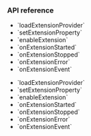 <PlatformWrapper platform="electron">

### API reference

<ProductWrapper notAllowed = "voice-calling">

* <Link to="{{Global.API_REF_ELECTRON_ROOT}}/class_irtcengine.html#api_irtcengine_loadextensionprovider">`loadExtensionProvider`</Link>

* <Link to="{{Global.API_REF_ELECTRON_ROOT}}/class_irtcengine.html#api_irtcengine_setextensionproperty">`setExtensionProperty`</Link>

* <Link to="{{Global.API_REF_ELECTRON_ROOT}}/class_irtcengine.html#api_irtcengine_enableextension">`enableExtension`</Link>

* <Link to="{{Global.API_REF_ELECTRON_ROOT}}/class_irtcengineeventhandler.html#callback_irtcengineeventhandler_onextensionstarted">`onExtensionStarted`</Link>

* <Link to="{{Global.API_REF_ELECTRON_ROOT}}/class_irtcengineeventhandler.html#callback_irtcengineeventhandler_onextensionstopped">`onExtensionStopped`</Link>

* <Link to="{{Global.API_REF_ELECTRON_ROOT}}/class_irtcengineeventhandler.html#callback_irtcengineeventhandler_onextensionerror">`onExtensionError`</Link>

* <Link to="{{Global.API_REF_ELECTRON_ROOT}}/class_irtcengineeventhandler.html#callback_irtcengineeventhandler_onextensionevent">`onExtensionEvent`</Link>

</ProductWrapper>

<ProductWrapper product="voice-calling">

* <Link to="{{Global.API_REF_ELECTRON_ROOT_VOICE_SDK}}/class_irtcengine.html#api_irtcengine_loadextensionprovider">`loadExtensionProvider`</Link>

* <Link to="{{Global.API_REF_ELECTRON_ROOT_VOICE_SDK}}/class_irtcengine.html#api_irtcengine_setextensionproperty">`setExtensionProperty`</Link>

* <Link to="{{Global.API_REF_ELECTRON_ROOT_VOICE_SDK}}/class_irtcengine.html#api_irtcengine_enableextension">`enableExtension`</Link>

* <Link to="{{Global.API_REF_ELECTRON_ROOT_VOICE_SDK}}/class_irtcengineeventhandler.html#callback_irtcengineeventhandler_onextensionstarted">`onExtensionStarted`</Link>

* <Link to="{{Global.API_REF_ELECTRON_ROOT_VOICE_SDK}}/class_irtcengineeventhandler.html#callback_irtcengineeventhandler_onextensionstopped">`onExtensionStopped`</Link>

* <Link to="{{Global.API_REF_ELECTRON_ROOT_VOICE_SDK}}/class_irtcengineeventhandler.html#callback_irtcengineeventhandler_onextensionerror">`onExtensionError`</Link>

* <Link to="{{Global.API_REF_ELECTRON_ROOT_VOICE_SDK}}/class_irtcengineeventhandler.html#callback_irtcengineeventhandler_onextensionevent">`onExtensionEvent`</Link>
</ProductWrapper>

</PlatformWrapper>
